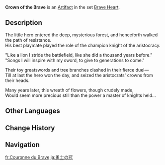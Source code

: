{{Artifact Infobox
|image = Item Crown of the Brave.png
|set   = Brave Heart
|piece = Circlet of Logos
}}
{{Description|A rough-and-ready laurel wreath that seems as precious as a king's golden crown.}}
'''Crown of the Brave''' is an [[Artifact]] in the set [[Brave Heart]].

==Description==
The little hero entered the deep, mysterious forest, and henceforth walked the path of resistance.<br />His best playmate played the role of the champion knight of the aristocracy.

"Like a lion I stride the battlefield, like she did a thousand years before."<br />"Songs I will inspire with my sword, to give to generations to come."

Their toy greatswords and tree branches clashed in their fierce duel—<br />Till at last the hero won the day, and seized the aristocrats' crowns from their heads.

Many years later, this wreath of flowers, though crudely made,<br />Would seem more precious still than the power a master of knights held...

==Other Languages==
{{Other Languages
|en      = Crown of the Brave
|zhs     = 勇士的冠冕
|zhs_rm  = Yǒngshì de Guānmiǎn
|zht     = 勇士的冠冕
|zht_rm  = Yǒngshì de Guānmiǎn
|zh_tl   = 
|ja      = 勇士の冠
|ja_rm   = Yuushi no Kanmuri
|ja_tl   = Crown of the Brave Warrior
|ko      = 용사의 모자
|ko_rm   = Yongsa-ui Moja
|ko_tl   = Hat of the Champion
|es      = Corona del Guerrero
|es_tl   = Crown of the Warrior
|fr      = Couronne du Brave
|fr_tl   = Crown of the Brave
|ru      = Венок храбреца
|ru_tl   = Wreath of the Brave
|th      = Crown of The Brave
|vi      = Vương Miện Dũng Sĩ
|vi_tl   = 
|de      = Reckenhaarreif
|de_tl   = Valiant Hero's Hairband
|id      = Crown of the Brave
|pt      = Coroa do Valente
|pt_tl   = 
|tr      = Cesurların Tacı
|tr_tl   = 
|it      = Corona del coraggioso
|it_tl   = 
}}

==Change History==
{{Change History|1.0}}

==Navigation==
{{Artifact Set Navbox|Brave Heart}}

[[fr:Couronne du Brave]]
[[ja:勇士の冠]]